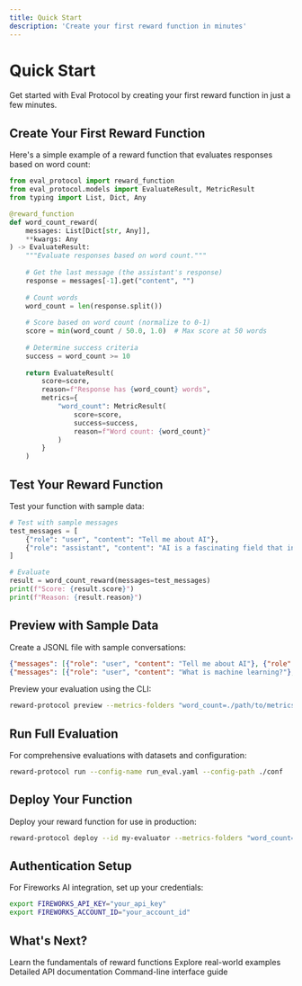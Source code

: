 ```yaml
---
title: Quick Start
description: 'Create your first reward function in minutes'
---
```


# Quick Start

Get started with Eval Protocol by creating your first reward function in just a few minutes.

## Create Your First Reward Function

Here's a simple example of a reward function that evaluates responses based on word count:

```python
from eval_protocol import reward_function
from eval_protocol.models import EvaluateResult, MetricResult
from typing import List, Dict, Any

@reward_function
def word_count_reward(
    messages: List[Dict[str, Any]],
    **kwargs: Any
) -> EvaluateResult:
    """Evaluate responses based on word count."""
    
    # Get the last message (the assistant's response)
    response = messages[-1].get("content", "")
    
    # Count words
    word_count = len(response.split())
    
    # Score based on word count (normalize to 0-1)
    score = min(word_count / 50.0, 1.0)  # Max score at 50 words
    
    # Determine success criteria
    success = word_count >= 10
    
    return EvaluateResult(
        score=score,
        reason=f"Response has {word_count} words",
        metrics={
            "word_count": MetricResult(
                score=score,
                success=success,
                reason=f"Word count: {word_count}"
            )
        }
    )
```

## Test Your Reward Function

Test your function with sample data:

```python
# Test with sample messages
test_messages = [
    {"role": "user", "content": "Tell me about AI"},
    {"role": "assistant", "content": "AI is a fascinating field that involves creating intelligent systems."}
]

# Evaluate
result = word_count_reward(messages=test_messages)
print(f"Score: {result.score}")
print(f"Reason: {result.reason}")
```

## Preview with Sample Data

Create a JSONL file with sample conversations:

```json
{"messages": [{"role": "user", "content": "Tell me about AI"}, {"role": "assistant", "content": "AI refers to systems designed to mimic human intelligence."}]}
{"messages": [{"role": "user", "content": "What is machine learning?"}, {"role": "assistant", "content": "Machine learning is a subset of AI that focuses on building systems that can learn from data."}]}
```

Preview your evaluation using the CLI:

```bash
reward-protocol preview --metrics-folders "word_count=./path/to/metrics" --samples ./samples.jsonl
```

## Run Full Evaluation

For comprehensive evaluations with datasets and configuration:

```bash
reward-protocol run --config-name run_eval.yaml --config-path ./conf
```

## Deploy Your Function

Deploy your reward function for use in production:

```bash
reward-protocol deploy --id my-evaluator --metrics-folders "word_count=./path/to/metrics" --force
```

## Authentication Setup

For Fireworks AI integration, set up your credentials:

```bash
export FIREWORKS_API_KEY="your_api_key"
export FIREWORKS_ACCOUNT_ID="your_account_id"
```

## What's Next?

<CardGroup cols={2}>
  <Card
    title="Developer Guide"
    icon="book"
    href="/developer-guide/getting-started"
  >
    Learn the fundamentals of reward functions
  </Card>
  <Card
    title="Examples"
    icon="code"
    href="/examples/overview"
  >
    Explore real-world examples
  </Card>
  <Card
    title="API Reference"
    icon="api"
    href="/api-reference/overview"
  >
    Detailed API documentation
  </Card>
  <Card
    title="CLI Reference"
    icon="terminal"
    href="/cli-reference/overview"
  >
    Command-line interface guide
  </Card>
</CardGroup>